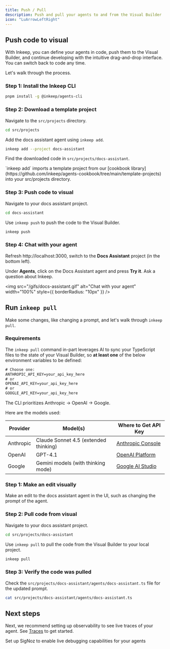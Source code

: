 ```yaml
---
title: Push / Pull
description: Push and pull your agents to and from the Visual Builder
icon: "LuArrowLeftRight"    
---
```


## Push code to visual

With Inkeep, you can define your agents in code, push them to the Visual Builder, and continue developing with the intuitive drag-and-drop interface. You can switch back to code any time.

Let's walk through the process.

### Step 1: Install the Inkeep CLI

```bash
pnpm install -g @inkeep/agents-cli
```

### Step 2: Download a template project

Navigate to the `src/projects` directory.

```bash
cd src/projects
```

Add the docs assistant agent using `inkeep add`. 

```bash
inkeep add --project docs-assistant
```

Find the downloaded code in `src/projects/docs-assistant`.

<Note> 
`inkeep add` imports a template project from our [cookbook library](https://github.com/inkeep/agents-cookbook/tree/main/template-projects) into your src/projects directory.
</Note>

### Step 3: Push code to visual

Navigate to your docs assistant project.

```bash
cd docs-assistant
```

Use `inkeep push` to push the code to the Visual Builder.

```bash
inkeep push
```

### Step 4: Chat with your agent

Refresh http://localhost:3000, switch to the **Docs Assistant** project (in the bottom left).

Under **Agents**, click on the Docs Assistant agent and press **Try it**. Ask a question about Inkeep.

<img src="/gifs/docs-assistant.gif" alt="Chat with your agent" width="100%" style={{ borderRadius: "10px" }} />

## Run `inkeep pull`

Make some changes, like changing a prompt, and let's walk through `inkeep pull`. 

### Requirements

The `inkeep pull` command in-part leverages AI to sync your TypeScript files to the state of your Visual Builder, so **at least one** of the below environment variables to be defined:

```txt .env
# Choose one:
ANTHROPIC_API_KEY=your_api_key_here
# or
OPENAI_API_KEY=your_api_key_here
# or
GOOGLE_API_KEY=your_api_key_here
```

The CLI prioritizes Anthropic → OpenAI → Google. 

Here are the models used:

| Provider   | Model(s)                        | Where to Get API Key                                    |
|------------|---------------------------------|---------------------------------------------------------|
| Anthropic  | Claude Sonnet 4.5 (extended thinking) | [Anthropic Console](https://console.anthropic.com/)     |
| OpenAI     | GPT-4.1                         | [OpenAI Platform](https://platform.openai.com/)         |
| Google     | Gemini models (with thinking mode) | [Google AI Studio](https://ai.google.dev/)              |


### Step 1: Make an edit visually

Make an edit to the docs assistant agent in the UI, such as changing the prompt of the agent.

### Step 2: Pull code from visual

Navigate to your docs assistant project.

```bash
cd src/projects/docs-assistant
```

Use `inkeep pull` to pull the code from the Visual Builder to your local project.

```bash
inkeep pull
```

### Step 3: Verify the code was pulled

Check the `src/projects/docs-assistant/agents/docs-assistant.ts` file for the updated prompt.

```bash
cat src/projects/docs-assistant/agents/docs-assistant.ts
```

## Next steps

Next, we recommend setting up observability to see live traces of your agent. See [Traces](/get-started/traces) to get started.

<Cards>
  <Card title="Traces" icon="LuActivity" href="/get-started/traces">
    Set up SigNoz to enable live debugging capabilities for your agents
  </Card>
</Cards>